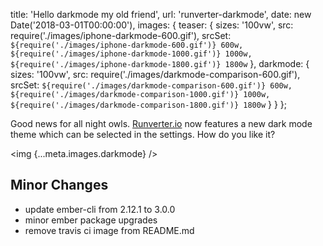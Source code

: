   title: 'Hello darkmode my old friend',
  url: 'runverter-darkmode',
  date: new Date('2018-03-01T00:00:00'),
  images: {
    teaser: {
      sizes: '100vw',
      src: require('./images/iphone-darkmode-600.gif'),
      srcSet: `${require('./images/iphone-darkmode-600.gif')} 600w, ${require('./images/iphone-darkmode-1000.gif')} 1000w, ${require('./images/iphone-darkmode-1800.gif')} 1800w`
    },
    darkmode: {
      sizes: '100vw',
      src: require('./images/darkmode-comparison-600.gif'),
      srcSet: `${require('./images/darkmode-comparison-600.gif')} 600w, ${require('./images/darkmode-comparison-1000.gif')} 1000w, ${require('./images/darkmode-comparison-1800.gif')} 1800w`
    }
  }
};

Good news for all night owls. <a href="https://runverter.io/" target="_blank">Runverter.io</a> now features a new dark mode theme which can be selected in the settings. How do you like it?

<img {...meta.images.darkmode} />

## Minor Changes

- update ember-cli from 2.12.1 to 3.0.0
- minor ember package upgrades
- remove travis ci image from README.md
